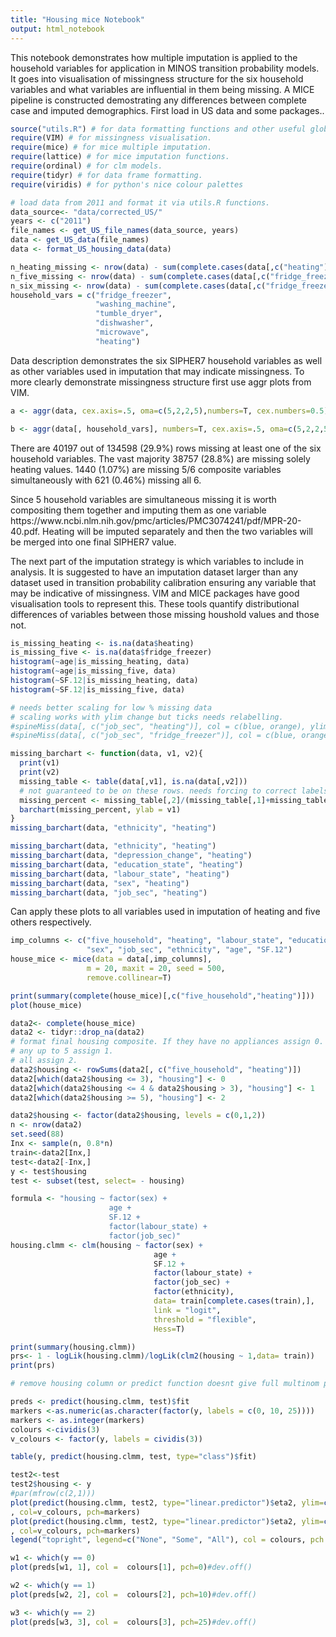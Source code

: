 ```yaml
---
title: "Housing mice Notebook"
output: html_notebook
---
```


This notebook demonstrates how multiple imputation is applied to the household variables for application in MINOS transition probability models. It goes into visualisation of missingness structure for the six household variables and what variables are influential in them being missing. A MICE pipeline is constructed demostrating any differences between complete case and imputed demographics. First load in US data and some packages..

```r
source("utils.R") # for data formatting functions and other useful globals. 
require(VIM) # for missingness visualisation.
require(mice) # for mice multiple imputation.
require(lattice) # for mice imputation functions.
require(ordinal) # for clm models.
require(tidyr) # for data frame formatting.
require(viridis) # for python's nice colour palettes

# load data from 2011 and format it via utils.R functions. 
data_source<- "data/corrected_US/"
years <- c("2011")
file_names <- get_US_file_names(data_source, years)
data <- get_US_data(file_names)
data <- format_US_housing_data(data)

n_heating_missing <- nrow(data) - sum(complete.cases(data[,c("heating")]))
n_five_missing <- nrow(data) - sum(complete.cases(data[,c("fridge_freezer", "washing_machine", "tumble_dryer", "dishwasher", "microwave")]))
n_six_missing <- nrow(data) - sum(complete.cases(data[,c("fridge_freezer", "washing_machine", "tumble_dryer", "dishwasher", "microwave", "heating")]))
household_vars = c("fridge_freezer",
                   "washing_machine",
                   "tumble_dryer",
                   "dishwasher",
                   "microwave",
                   "heating")
```

Data description demonstrates the six SIPHER7 household variables as well as other variables used in imputation that may indicate missingness. To more clearly demonstrate missingness structure first use aggr plots from VIM.

```r
a <- aggr(data, cex.axis=.5, oma=c(5,2,2,5),numbers=T, cex.numbers=0.5) # cex and oma adjustments so all labels show up.

b <- aggr(data[, household_vars], numbers=T, cex.axis=.5, oma=c(5,2,2,5))
```
 
There are 40197 out of 134598 (29.9%) rows missing at least one of the six household variables. The vast majority 38757 (28.8%) are missing solely heating values. 1440 (1.07%) are missing 5/6 composite variables simultaneously with 621 (0.46%) missing all 6. 

Since 5 household variables are simultaneous missing it is worth compositing them together and imputing them as one variable https://www.ncbi.nlm.nih.gov/pmc/articles/PMC3074241/pdf/MPR-20-40.pdf. Heating will be imputed separately and then the two variables will be merged into one final SIPHER7 value. 

The next part of the imputation strategy is which variables to include in analysis. It is suggested to have an imputation dataset larger than any dataset used in transition probability calibration ensuring any variable that may be indicative of missingness. VIM and MICE packages have good visualisation tools to represent this. These tools quantify distributional differences of variables between those missing houshold values and those not. 

```r
is_missing_heating <- is.na(data$heating)
is_missing_five <- is.na(data$fridge_freezer)
histogram(~age|is_missing_heating, data)
histogram(~age|is_missing_five, data)
histogram(~SF.12|is_missing_heating, data)
histogram(~SF.12|is_missing_five, data)
```


```r
# needs better scaling for low % missing data
# scaling works with ylim change but ticks needs relabelling. 
#spineMiss(data[, c("job_sec", "heating")], col = c(blue, orange), ylim=c(0, 0.2))
#spineMiss(data[, c("job_sec", "fridge_freezer")], col = c(blue, orange), )

missing_barchart <- function(data, v1, v2){
  print(v1)
  print(v2)
  missing_table <- table(data[,v1], is.na(data[,v2]))
  # not guaranteed to be on these rows. needs forcing to correct labels somehow. 
  missing_percent <- missing_table[,2]/(missing_table[,1]+missing_table[,2])
  barchart(missing_percent, ylab = v1)
}
missing_barchart(data, "ethnicity", "heating")
```

```r
missing_barchart(data, "ethnicity", "heating")
missing_barchart(data, "depression_change", "heating")
missing_barchart(data, "education_state", "heating")
missing_barchart(data, "labour_state", "heating")
missing_barchart(data, "sex", "heating")
missing_barchart(data, "job_sec", "heating")

```

Can apply these plots to all variables used in imputation of heating and five others respectively. 


```r
imp_columns <- c("five_household", "heating", "labour_state", "education_state",
                 "sex", "job_sec", "ethnicity", "age", "SF.12")
house_mice <- mice(data = data[,imp_columns],
                 m = 20, maxit = 20, seed = 500,
                 remove.collinear=T)
```

```r
print(summary(complete(house_mice)[,c("five_household","heating")]))
plot(house_mice)
```

```r
data2<- complete(house_mice)
data2 <- tidyr::drop_na(data2)
# format final housing composite. If they have no appliances assign 0.
# any up to 5 assign 1.
# all assign 2.
data2$housing <- rowSums(data2[, c("five_household", "heating")])
data2[which(data2$housing <= 3), "housing"] <- 0
data2[which(data2$housing <= 4 & data2$housing > 3), "housing"] <- 1
data2[which(data2$housing >= 5), "housing"] <- 2

data2$housing <- factor(data2$housing, levels = c(0,1,2))
n <- nrow(data2)
set.seed(88)
Inx <- sample(n, 0.8*n)
train<-data2[Inx,]
test<-data2[-Inx,]
y <- test$housing
test <- subset(test, select= - housing)

formula <- "housing ~ factor(sex) + 
                      age + 
                      SF.12 + 
                      factor(labour_state) +
                      factor(job_sec)"
housing.clmm <- clm(housing ~ factor(sex) + 
                                age + 
                                SF.12 + 
                                factor(labour_state) +
                                factor(job_sec) +
                                factor(ethnicity), 
                                data= train[complete.cases(train),],
                                link = "logit",
                                threshold = "flexible",
                                Hess=T)

print(summary(housing.clmm))
prs<- 1 - logLik(housing.clmm)/logLik(clm2(housing ~ 1,data= train))
print(prs)
```

```r
# remove housing column or predict function doesnt give full multinom probabilities.

preds <- predict(housing.clmm, test)$fit
markers <-as.numeric(as.character(factor(y, labels = c(0, 10, 25))))
markers <- as.integer(markers)
colours <-cividis(3)
v_colours <- factor(y, labels = cividis(3))

table(y, predict(housing.clmm, test, type="class")$fit)

test2<-test
test2$housing <- y
#par(mfrow(c(2,1)))
plot(predict(housing.clmm, test2, type="linear.predictor")$eta2, ylim=c(-10, 10)
, col=v_colours, pch=markers)
plot(predict(housing.clmm, test2, type="linear.predictor")$eta2, ylim=c(-100005, -99995)
, col=v_colours, pch=markers)
legend("topright", legend=c("None", "Some", "All"), col = colours, pch =c(0, 10, 25))

w1 <- which(y == 0)
plot(preds[w1, 1], col =  colours[1], pch=0)#dev.off()

w2 <- which(y == 1)
plot(preds[w2, 2], col =  colours[2], pch=10)#dev.off()

w3 <- which(y == 2)
plot(preds[w3, 3], col =  colours[3], pch=25)#dev.off()

```

